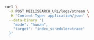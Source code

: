 <CodeGroup>

```bash cURL
curl \
  -X POST MEILISEARCH_URL/logs/stream \
  -H 'Content-Type: application/json' \
  --data-binary '{
    "mode": "human",
    "target": "index_scheduler=trace"
  }'
```
</CodeGroup>